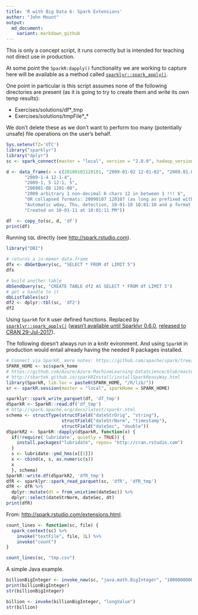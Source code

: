 ```yaml
---
title: 'R with Big Data 6: Spark Extensions'
author: "John Mount"
output:
  md_document:
    variant: markdown_github
---
```


This is only a concept script, it runs correctly but is intended for
teaching not direct use in production.

At some point the `SparkR:dapply()` functionality we are working to capture here will be available as a method called [`sparklyr::spark_apply()`](https://github.com/rstudio/sparklyr/pull/728).

One point in particular is this script assumes none of the following directories are present (as it is going to try to create them and write its own temp results):

  * Exercises/solutions/df*_tmp
  * Exercises/solutions/tmpFile*_*

We don't delete these as we don't want to perform too many (potentially unsafe) file operations on the user's behalf.



```r
Sys.setenv(TZ='UTC')
library("sparklyr")
library("dplyr")
sc <- spark_connect(master = "local", version = "2.0.0", hadoop_version="2.7")
```


```r
d <- data_frame(x = c(20100101120101, "2009-01-02 12-01-02", "2009.01.03 12:01:03",
       "2009-1-4 12-1-4",
       "2009-1, 5 12:1, 5",
       "200901-08 1201-08",
       "2009 arbitrary 1 non-decimal 6 chars 12 in between 1 !!! 6",
       "OR collapsed formats: 20090107 120107 (as long as prefixed with zeros)",
       "Automatic wday, Thu, detection, 10-01-10 10:01:10 and p format: AM",
       "Created on 10-01-11 at 10:01:11 PM"))

df  <- copy_to(sc, d, 'df')
print(df)
```

Running `SQL` directly (see [http://spark.rstudio.com](http://spark.rstudio.com)).

```r
library("DBI")

# returns a in-memor data.frame
dfx <- dbGetQuery(sc, "SELECT * FROM df LIMIT 5")
dfx

# build another table
dbSendQuery(sc, "CREATE TABLE df2 AS SELECT * FROM df LIMIT 5")
# get a handle to it
dbListTables(sc)
df2 <- dplyr::tbl(sc, 'df2')
df2
```


Using `SparkR` for `R` user defined functions.  Replaced by [`sparklyr::spark_apply()`](https://spark.rstudio.com/articles/guides-distributed-r.html) ([wasn't available until Sparklyr 0.6.0](https://github.com/rstudio/sparklyr/blob/master/NEWS.md), [released to CRAN 29-Jul-2017](https://cran.rstudio.com/src/contrib/Archive/sparklyr/)).

The following doesn't always run in a knitr evironment.  And using `SparkR` in production would entail already having the needed R packages installed.

```r
# Connect via SparkR, more notes: https://github.com/apache/spark/tree/master/R
SPARK_HOME <- sc$spark_home
# https://github.com/Azure/Azure-MachineLearning-DataScience/blob/master/Misc/KDDCup2016/Code/SparkR/SparkR_sparklyr_NYCTaxi.Rmd
# http://sbartek.github.io/sparkRInstall/installSparkReasyWay.html
library(SparkR, lib.loc = paste0(SPARK_HOME, "/R/lib/"))
sr <- sparkR.session(master = "local", sparkHome = SPARK_HOME)

sparklyr::spark_write_parquet(df, 'df_tmp')
dSparkR <- SparkR::read.df('df_tmp')
# http://spark.apache.org/docs/latest/sparkr.html
schema <- structType(structField("dateStrOrig", "string"), 
                     structField("dateStrNorm", "timestamp"),
                     structField("dateSec", "double"))
dSparkR2 <- SparkR::dapply(dSparkR, function(x) {
  if(!require('lubridate', quietly = TRUE)) {
    install.packages("lubridate", repos= "http://cran.rstudio.com")
  }
  s <- lubridate::ymd_hms(x[[1]])
  x <- cbind(x, s, as.numeric(s))
  x
  }, schema)
SparkR::write.df(dSparkR2, 'dfR_tmp')
dfR <- sparklyr::spark_read_parquet(sc, 'dfR', 'dfR_tmp')
dfR <- dfR %>% 
  dplyr::mutate(dt = from_unixtime(dateSec)) %>%
  dplyr::select(dateStrNorm, dateSec, dt)
print(dfR)
```




From: [http://spark.rstudio.com/extensions.html](http://spark.rstudio.com/extensions.html).

```r
count_lines <- function(sc, file) {
  spark_context(sc) %>% 
    invoke("textFile", file, 1L) %>% 
    invoke("count")
}

count_lines(sc, "tmp.csv")
```

A simple Java example.

```r
billionBigInteger <- invoke_new(sc, "java.math.BigInteger", "1000000000")
print(billionBigInteger)
str(billionBigInteger)

billion <- invoke(billionBigInteger, "longValue")
str(billion)
```




